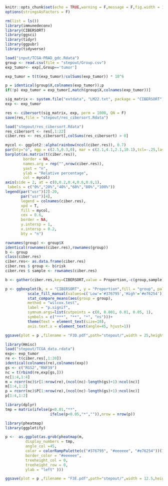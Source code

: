 
```{r setup, include=FALSE}
knitr::opts_chunk$set(echo = TRUE,warning = F,message = F,fig.width = 10)
options(stringsAsFactors = F)
```

```{r}
rm(list = ls())
library(immunedeconv)
library(CIBERSORT)
library(ggsci)
library(tidyr)
library(ggpubr)
library(tidyverse) 
```

```{r}

load("input/TCGA-PRAD_gdc.Rdata")
group <- read.csv(file = "stepout/Group.csv")
exp_tumor<- exp[,Group=='tumor']

exp_tumor = t(t(exp_tumor)/colSums(exp_tumor)) * 10^6

p = identical(group$X,colnames(exp_tumor));p
if(!p) exp_tumor = exp_tumor[,match(group$X,colnames(exp_tumor))]

```

```{r}
sig_matrix <- system.file("extdata", "LM22.txt", package = "CIBERSORT")
exp <- exp_tumor
```

```{r eval=FALSE, include=FALSE}
res <- cibersort(sig_matrix, exp, perm = 1000, QN = F)
save(res,file = "stepout/res_cibersort.Rdata") 
```

```{r}
load("stepout/res_cibersort.Rdata")
res_cibersort <- res[,1:22]   
ciber.res <- res_cibersort[,colSums(res_cibersort) > 0] 
```

```{r eval=FALSE, include=FALSE}

mycol <- ggplot2::alpha(rainbow(ncol(ciber.res)), 0.7) 
par(bty="o", mgp = c(2.5,0.3,0), mar = c(2.1,4.1,2.1,10.1),tcl=-.25,las = 1,xpd = F)
barplot(as.matrix(t(ciber.res)),
        border = NA, 
        names.arg = rep("",nrow(ciber.res)), 
        yaxt = "n", 
        ylab = "Relative percentage", 
        col = mycol) 
axis(side = 2, at = c(0,0.2,0.4,0.6,0.8,1),
 labels = c("0%","20%","40%","60%","80%","100%"))
legend(par("usr")[2]-20,
       par("usr")[4], 
       legend = colnames(ciber.res), 
       xpd = T,
       fill = mycol,
       cex = 0.6, 
       border = NA, 
       y.intersp = 1,
       x.intersp = 0.2,
       bty = "n")
```

```{r}
rownames(group) <- group$X
identical(rownames(ciber.res),rownames(group))
b <- group
class(ciber.res)
ciber.res<- as.data.frame(ciber.res)
ciber.res $ group <- b$risk
ciber.res $ sample <- rownames(ciber.res)

b <- gather(ciber.res,key=CIBERSORT,value = Proportion,-c(group,sample))

p <- ggboxplot(b, x = "CIBERSORT", y = "Proportion",fill = "group", palette = "lancet")+
          scale_fill_manual(values=c('Low'='#376795','High'='#e76254'))+
          stat_compare_means(aes(group = group),
          method = "wilcox.test",
          label = "p.signif",
          symnum.args=list(cutpoints = c(0, 0.001, 0.01, 0.05, 1),
          symbols = c("***", "**", "*", "ns")))+
          theme(text = element_text(size=10),
          axis.text.x = element_text(angle=45, hjust=1))

ggsave(plot = p ,filename = "F3D.pdf",path="stepout/",width = 25,height = 12, units = "cm")
```

```{r}
library(Hmisc)
load("stepout/TCGA_data.rdata")
exp<- exp_tumor
re <- t(ciber.res[,1:20])
identical(colnames(re),colnames(exp))
gs <- c("RGS2","RNF39")
nc = t(rbind(re,exp[gs,]))
nc[1:4,1:4]
m = rcorr(nc)$r[1:nrow(re),(ncol(nc)-length(gs)+1):ncol(nc)]
m[1:4,1:2]
p = rcorr(nc)$P[1:nrow(re),(ncol(nc)-length(gs)+1):ncol(nc)]
p[1:4,1:2]

library(dplyr)
tmp = matrix(ifelse(p<0.01,"**",
                    ifelse(p<0.05,"*","")),nrow = nrow(p))

library(pheatmap)
library(ggplotify)

p <-  as.ggplot(as.grob(pheatmap(m,
         display_numbers = tmp,
         angle_col =45,
         color = colorRampPalette(c("#376795", "#eeeeee", "#e76254"))(100),
         border_color = "#eeeeee",
         treeheight_col = 0,
         treeheight_row = 0,
         ylab = "left" )))

ggsave(plot = p ,filename = "F3E.pdf",path="stepout/",width = 12.5,height = 12, units = "cm")
```

